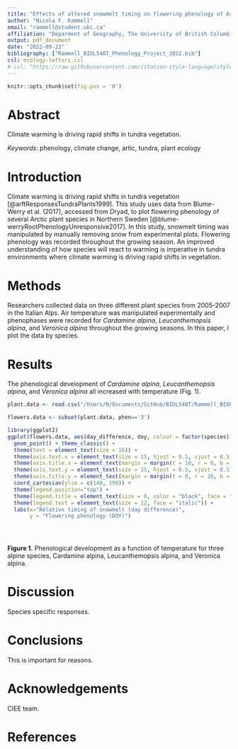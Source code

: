 ```yaml
---
title: "Effects of altered snowmelt timing on flowering phenology of Arctic plant species"
author: "Nicola F. Rammell"
email: "rammell@student.ubc.ca"
affiliation: "Deparment of Geography, The University of British Columbia"
output: pdf_document
date: "2022-09-23"
bibliography: ["Rammell_BIOL548T_Phenology_Project_2022.bib"]
csl: ecology-letters.csl
# csl: "https://raw.githubusercontent.com/citation-style-language/styles/master/ecology-letters.csl" # Note: This is another option for accessing the ecology letters csl when online
---
```


```r
knitr::opts_chunk$set(fig.pos = 'H')
```

# Abstract

Climate warming is driving rapid shifts in tundra vegetation.

*Keywords*: phenology, climate change, artic, tundra, plant ecology

# Introduction

Climate warming is driving rapid shifts in tundra vegetation [@arftResponsesTundraPlants1999]. This study uses data from Blume-Werry et al. (2017), accessed from Dryad, to plot flowering phenology of several Arctic plant species in Northern Sweden [@blume-werryRootPhenologyUnresponsive2017]. In this study, snowmelt timing was manipulated by manually removing snow from experimental plots. Flowering phenology was recorded throughout the growing season. An improved understanding of how species will react to warming is imperative in tundra environments where climate warming is driving rapid shifts in vegetation.

# Methods

Researchers collected data on three different plant species from 2005-2007 in the Italian Alps. Air temperature was manipulated experimentally and phenophases were recorded for *Cardamine alpina*, *Leucanthemopsis alpina*, and *Veronica alpina* throughout the growing seasons. In this paper, I plot the data by species.

\newpage
# Results

The phenological development of *Cardamine alpina*, *Leucanthemopsis alpina*, and *Veronica alpina* all increased with temperature (Fig. 1).

```r

plant.data <- read.csv("/Users/N/Documents/GitHub/BIOL548T/Rammell_BIOL548T_Phenology_Project_2022/data/dryad/phenology.csv", header = TRUE)

flowers.data <- subset(plant.data, phen=='3')

library(ggplot2)
ggplot(flowers.data, aes(day_difference, doy, colour = factor(species))) +
  geom_point() + theme_classic() +
  theme(text = element_text(size = 16)) +
  theme(axis.text.x = element_text(size = 15, hjust = 0.5, vjust = 0.5)) +
  theme(axis.title.x = element_text(margin = margin(t = 10, r = 0, b = 0, l = 0))) +
  theme(axis.text.y = element_text(size = 15, hjust = 0.5, vjust = 0.5)) +
  theme(axis.title.y = element_text(margin = margin(t = 0, r = 10, b = 0, l = 0))) +
  coord_cartesian(ylim = c(140, 190)) +
  theme(legend.position="top") + 
  theme(legend.title = element_text(size = 0, color = "black", face = "bold")) +
  theme(legend.text = element_text(size = 12, face = "italic")) +
  labs(x="Relative timing of snowmelt (day difference)", 
       y = "Flowering phenology (DOY)") 





```

**Figure 1.** Phenological development as a function of temperature for three alpine species, Cardamine alpina, Leucanthemopsis alpina, and Veronica alpina.

# Discussion

Species specific responses.

# Conclusions

This is important for reasons.

# Acknowledgements

CIEE team.

\newpage
# References




